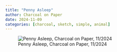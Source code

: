 ```yaml
---
title: "Penny Asleep"
author: Charcoal on Paper
date: 2024-11-09
categories: [charcoal, sketch, simple, animal]
---
```


![Penny Asleep, Charcoal on Paper, 11/2024](IMG_0739.jpg)
